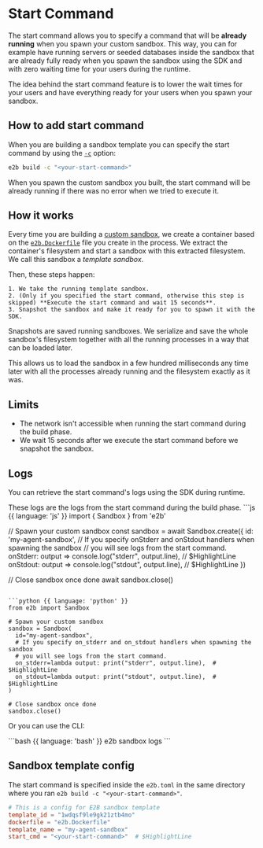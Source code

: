 # Start Command
The start command allows you to specify a command that will be **already running** when you spawn your custom sandbox.
This way, you can for example have running servers or seeded databases inside the sandbox that are already fully ready when you spawn the sandbox using the SDK and with zero waiting time for your users during the runtime.

The idea behind the start command feature is to lower the wait times for your users and have everything ready for your users when you spawn your sandbox.


## How to add start command

When you are building a sandbox template you can specify the start command by using the [`-c`](/docs/sdk-reference/cli/v1.0.9/template#e2b-template-build) option:

```bash
e2b build -c "<your-start-command>"
```

When you spawn the custom sandbox you built, the start command will be already running if there was no error when we tried to execute it.


## How it works
Every time you are building a [custom sandbox](/docs/sandbox-template), we create a container based on the [`e2b.Dockerfile`](/docs/sandbox-template#3-customize-e2b-dockerfile) file you create in the process.
We extract the container's filesystem and start a sandbox with this extracted filesystem.
We call this sandbox a _template sandbox_.

Then, these steps happen:

    1. We take the running template sandbox.
    2. (Only if you specified the start command, otherwise this step is skipped) **Execute the start command and wait 15 seconds**.
    3. Snapshot the sandbox and make it ready for you to spawn it with the SDK.


<Note title="Sandbox Snapshot">
Snapshots are saved running sandboxes. We serialize and save the whole sandbox's filesystem together with all the running processes in a way that can be loaded later.

This allows us to load the sandbox in a few hundred milliseconds any time later with all the processes already running and the filesystem exactly as it was.
</Note>


## Limits
- The network isn't accessible when running the start command during the build phase.
- We wait 15 seconds after we execute the start command before we snapshot the sandbox.


## Logs
You can retrieve the start command's logs using the SDK during runtime.

<Note>
These logs are the logs from the start command during the build phase.
</Note>

<CodeGroup title="Check start command logs" isRunnable={false}>
```js {{ language: 'js' }}
import { Sandbox } from 'e2b'

// Spawn your custom sandbox
const sandbox = await Sandbox.create({
  id: 'my-agent-sandbox',
  // If you specify onStderr and onStdout handlers when spawning the sandbox
  // you will see logs from the start command.
  onStderr: output => console.log("stderr", output.line), // $HighlightLine
  onStdout: output => console.log("stdout", output.line), // $HighlightLine
})

// Close sandbox once done
await sandbox.close()
```

```python {{ language: 'python' }}
from e2b import Sandbox

# Spawn your custom sandbox
sandbox = Sandbox(
  id="my-agent-sandbox",
  # If you specify on_stderr and on_stdout handlers when spawning the sandbox
  # you will see logs from the start command.
  on_stderr=lambda output: print("stderr", output.line),  # $HighlightLine
  on_stdout=lambda output: print("stdout", output.line),  # $HighlightLine
)

# Close sandbox once done
sandbox.close()
```
</CodeGroup>

Or you can use the CLI:

<CodeGroup isTerminalCommand>
```bash {{ language: 'bash' }}
e2b sandbox logs <sandbox-id>
```
</CodeGroup>

## Sandbox template config
The start command is specified inside the `e2b.toml` in the same directory where you ran `e2b build -c "<your-start-command>"`.
<CodeGroup isFileName title="e2b.toml" isRunnable={false}>
```toml
# This is a config for E2B sandbox template
template_id = "1wdqsf9le9gk21ztb4mo"
dockerfile = "e2b.Dockerfile"
template_name = "my-agent-sandbox"
start_cmd = "<your-start-command>"  # $HighlightLine
```
</CodeGroup>
